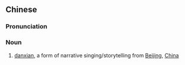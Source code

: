 {{also|单弦}}
==Chinese==
{{zh-forms|s=单弦}}

===Pronunciation===
{{zh-pron
|m=dānxián
|cat=n
}}

===Noun===
{{zh-noun}}

# [[danxian]], a form of narrative singing/storytelling from [[Beijing]], [[China]]